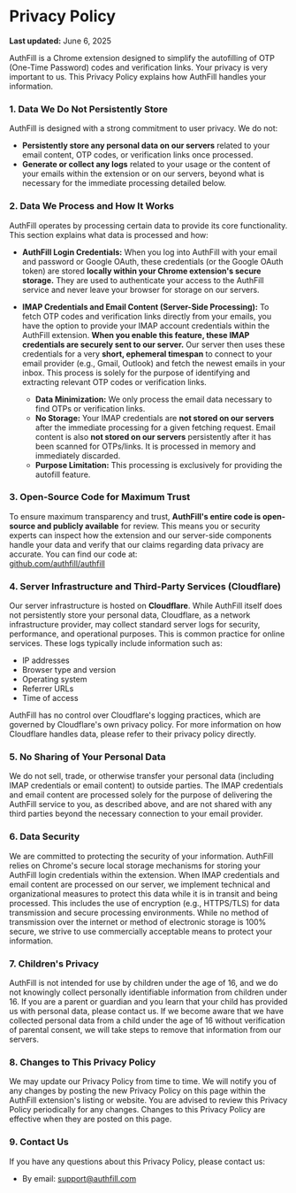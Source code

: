 # Privacy Policy

**Last updated:** June 6, 2025<br />

AuthFill is a Chrome extension designed to simplify the autofilling of OTP (One-Time Password) codes and verification links. Your privacy is very important to us. This Privacy Policy explains how AuthFill handles your information.<br />

### 1. Data We Do Not Persistently Store

AuthFill is designed with a strong commitment to user privacy. We do not:<br />

- **Persistently store any personal data on our servers** related to your email content, OTP codes, or verification links once processed.<br />
- **Generate or collect any logs** related to your usage or the content of your emails within the extension or on our servers, beyond what is necessary for the immediate processing detailed below.<br />

### 2. Data We Process and How It Works

AuthFill operates by processing certain data to provide its core functionality. This section explains what data is processed and how:<br />

- **AuthFill Login Credentials:** When you log into AuthFill with your email and password or Google OAuth, these credentials (or the Google OAuth token) are stored **locally within your Chrome extension's secure storage.** They are used to authenticate your access to the AuthFill service and never leave your browser for storage on our servers.<br />

- **IMAP Credentials and Email Content (Server-Side Processing):** To fetch OTP codes and verification links directly from your emails, you have the option to provide your IMAP account credentials within the AuthFill extension. **When you enable this feature, these IMAP credentials are securely sent to our server.** Our server then uses these credentials for a very **short, ephemeral timespan** to connect to your email provider (e.g., Gmail, Outlook) and fetch the newest emails in your inbox. This process is solely for the purpose of identifying and extracting relevant OTP codes or verification links.<br />

  - **Data Minimization:** We only process the email data necessary to find OTPs or verification links.<br />
  - **No Storage:** Your IMAP credentials are **not stored on our servers** after the immediate processing for a given fetching request. Email content is also **not stored on our servers** persistently after it has been scanned for OTPs/links. It is processed in memory and immediately discarded.<br />
  - **Purpose Limitation:** This processing is exclusively for providing the autofill feature.<br />

### 3. Open-Source Code for Maximum Trust

To ensure maximum transparency and trust, **AuthFill's entire code is open-source and publicly available** for review. This means you or security experts can inspect how the extension and our server-side components handle your data and verify that our claims regarding data privacy are accurate. You can find our code at:<br />
[github.com/authfill/authfill](https://github.com/authfill/authfill)<br />

### 4. Server Infrastructure and Third-Party Services (Cloudflare)

Our server infrastructure is hosted on **Cloudflare**. While AuthFill itself does not persistently store your personal data, Cloudflare, as a network infrastructure provider, may collect standard server logs for security, performance, and operational purposes. This is common practice for online services. These logs typically include information such as:<br />

- IP addresses<br />
- Browser type and version<br />
- Operating system<br />
- Referrer URLs<br />
- Time of access<br />

AuthFill has no control over Cloudflare's logging practices, which are governed by Cloudflare's own privacy policy. For more information on how Cloudflare handles data, please refer to their privacy policy directly.<br />

### 5. No Sharing of Your Personal Data

We do not sell, trade, or otherwise transfer your personal data (including IMAP credentials or email content) to outside parties. The IMAP credentials and email content are processed solely for the purpose of delivering the AuthFill service to you, as described above, and are not shared with any third parties beyond the necessary connection to your email provider.<br />

### 6. Data Security

We are committed to protecting the security of your information. AuthFill relies on Chrome's secure local storage mechanisms for storing your AuthFill login credentials within the extension. When IMAP credentials and email content are processed on our server, we implement technical and organizational measures to protect this data while it is in transit and being processed. This includes the use of encryption (e.g., HTTPS/TLS) for data transmission and secure processing environments. While no method of transmission over the internet or method of electronic storage is 100% secure, we strive to use commercially acceptable means to protect your information.<br />

### 7. Children's Privacy

AuthFill is not intended for use by children under the age of 16, and we do not knowingly collect personally identifiable information from children under 16. If you are a parent or guardian and you learn that your child has provided us with personal data, please contact us. If we become aware that we have collected personal data from a child under the age of 16 without verification of parental consent, we will take steps to remove that information from our servers.<br />

### 8. Changes to This Privacy Policy

We may update our Privacy Policy from time to time. We will notify you of any changes by posting the new Privacy Policy on this page within the AuthFill extension's listing or website. You are advised to review this Privacy Policy periodically for any changes. Changes to this Privacy Policy are effective when they are posted on this page.<br />

### 9. Contact Us

If you have any questions about this Privacy Policy, please contact us:<br />

- By email: support@authfill.com<br />

